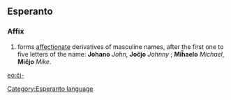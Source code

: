 ==Esperanto==
===Affix===
# forms [[affectionate]] derivatives of masculine names, after the first one to five letters of the name: '''Johano''' ''John'', '''Joĉjo''' ''Johnny'' ; '''Miĥaelo''' ''Michael'', '''Miĉjo''' ''Mike''.

[[eo:ĉj-]]
[[Category:Esperanto language]]
{{Universala Vortaro}}
